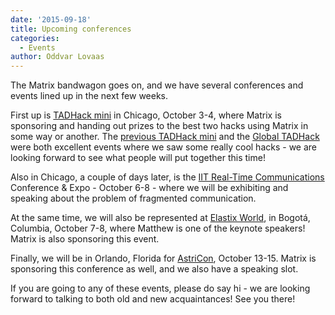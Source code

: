 ```yaml
---
date: '2015-09-18'
title: Upcoming conferences
categories:
  - Events
author: Oddvar Lovaas
---
```


The Matrix bandwagon goes on, and we have several conferences and events lined up in the next few weeks.

First up is <a href="http://tadhack.com/2015/tadhack-mini-chicago/">TADHack mini</a> in Chicago, October 3-4, where Matrix is sponsoring and handing out prizes to the best two hacks using Matrix in some way or another. The <a href="http://matrix.org/blog/2015/04/13/tadhack-mini-london-completed/">previous TADHack mini</a> and the <a href="http://matrix.org/blog/2015/06/16/global-tadhack-matrix-hacks/">Global TADHack</a> were both excellent events where we saw some really cool hacks - we are looking forward to see what people will put together this time!

Also in Chicago, a couple of days later, is the <a href="http://www.rtc-conference.com/">IIT Real-Time Communications</a> Conference & Expo - October 6-8 - where we will be exhibiting and speaking about the problem of fragmented communication. 

At the same time, we will also be represented at <a href="http://www.elastixworld.com/2015/en/">Elastix World</a>, in Bogotá, Columbia, October 7-8, where Matthew is one of the keynote speakers! Matrix is also sponsoring this event.

Finally, we will be in Orlando, Florida for <a href="http://www.asterisk.org/community/astricon-user-conference">AstriCon</a>, October 13-15. Matrix is sponsoring this conference as well, and we also have a speaking slot.

If you are going to any of these events, please do say hi - we are looking forward to talking to both old and new acquaintances! See you there!